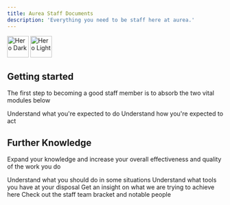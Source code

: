```yaml
---
title: Aurea Staff Documents
description: 'Everything you need to be staff here at aurea.'
---
```


<img
  className="block dark:hidden"
  src="/images/citylife.gif"
  alt="Hero Dark"
  img height="50"
/>
<img
  className="hidden dark:block"
  src="/images/citylife.gif"
  alt="Hero Light"
  img height="50"
/>

## Getting started

The first step to becoming a good staff member is to absorb the two vital modules below

<CardGroup cols={2}>
  <Card
    title="Guidelines"
    icon="pen-to-square"
    href="https://mintlify.com/docs/quickstart"
  >
    Understand what you're expected to do
  </Card>
  <Card
    title="Code of Conduct"
    icon="shield"
    href="https://mintlify.com/docs/development"
  >
    Understand how you're expected to act
  </Card>
</CardGroup>

## Further Knowledge

Expand your knowledge and increase your overall effectiveness and quality of the work you do

<CardGroup cols={2}>
  <Card
    title="Punishment Scenarios"
    icon="handcuffs"
    href="https://mintlify.com/docs/settings/global"
  >
    Understand what you should do in some situations
  </Card>
  <Card
    title="Commands"
    icon="command"
    href="https://mintlify.com/docs/api-playground/openapi"
  >
    Understand what tools you have at your disposal
  </Card>
  <Card
    title="Our View"
    icon="eye"
    href="https://mintlify.com/docs/components/accordion"
  >
    Get an insight on what we are trying to achieve here
  </Card>
  <Card
    title="Heirarchy"
    icon="crown"
    href="https://mintlify.com/customers"
  >
    Check out the staff team bracket and notable people
  </Card>
</CardGroup>
